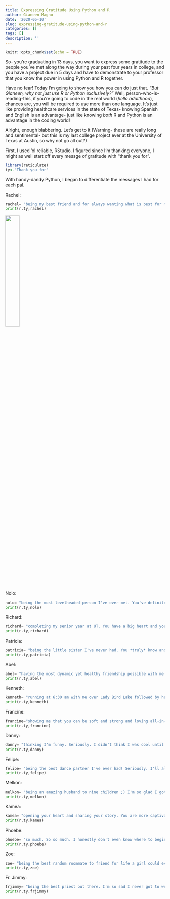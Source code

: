 ```yaml
---
title: Expressing Gratitude Using Python and R
author: Gianeen Magno
date: '2020-05-10'
slug: expressing-gratitude-using-python-and-r
categories: []
tags: []
description: ''
---
```


```r
knitr::opts_chunk$set(echo = TRUE)
```
So- you're graduating in 13 days, you want to express some gratitude to the people you've met along the way during your past four years in college, and you have a project due in 5 days and have to demonstrate to your professor that you know the power in using Python and R together.

Have no fear! Today I'm going to show you how you can do just that. *"But Gianeen, why not just use R or Python exclusively?"* Well, person-who-is-reading-this, if you're going to code in the real world (*hello adulthood*), chances are, you will be required to use more than one language. It's just like providing healthcare services in the state of Texas- knowing Spanish and English is an advantage- just like knowing *both* R and Python is an advantage in the coding world! 

Alright, enough blabbering. Let's get to it (Warning- these are really long and sentimental- but this is my last college project ever at the University of Texas at Austin, so why not go all out?) 

First, I used 'ol reliable, RStudio. I figured since I'm thanking everyone, I might as well start off every messge of gratitude with "thank you for". 
```R
library(reticulate)
ty<-"Thank you for"
```
With handy-dandy Python, I began to differentiate the messages I had for each pal. 

Rachel:
```python
rachel= "being my best friend and for always wanting what is best for me. Through this, you've always treated me with love, even if the truth hurt. Thanks for taking my temperature when we lived together when I had the flu and sorry you ended up getting sick. Ha. You know how much I love you and am eternally grateful for you. Love ya my future maid of honor."
print(r.ty,rachel)
```
![](/Users/gianeenmagno/Desktop/Website/static/img/rachelandme.jpg){width=30%}

Nolo:
```python
nolo= "being the most levelheaded person I've ever met. You've definitely impacted my perspective on life for the better by emulating emotional agility. The way your mind works is one of the most captivating things I've ever witnessed- you're full of jokes bro. King moves only!!!! I'm so proud of you."
print(r.ty,nolo)
```

Richard:
```python
richard= "completing my senior year at UT. You have a big heart and you've always been a listening ear and a shoulder to cry on. Never called someone my best friend so quickly! Looking forward to seeing how our friendship will blossom after only knowing each other for 7 MONTHS. ILY MAN."
print(r.ty,richard)
```
Patricia:
```python
patricia= "being the little sister I've never had. You *truly* know and understand me better than most people do, and I cannot thank God enough for everything we share- from singing together at Eagle's Wings to our late night car convos in front of Kins- the friendship we share is full of faith accountability, endless laughter, and more. You're going to go places farther than you can ever imagine and I just know it! Don't lose hope :)"
print(r.ty,patricia)
```
Abel:
```python
abel= "having the most dynamic yet healthy friendship possible with me. I love how when we're together at 2AM it can either be 6th Street or the PCL. I've seen you grow so much as an individual these past 4 years and I'm so proud of how far you've come! You're truly a friend for life. Thank you for always keeping me in check and for having fun while we're at it. Can't wait to see where life takes you."
print(r.ty,abel)
```
Kenneth:
```python
kenneth= "running at 6:30 am with me over Lady Bird Lake followed by harmonizing on the ukelele together for free Tyson's tacos. I'm going to miss those days so much! You're awesome and I'm confident that you will achieve whatever you put your mind to. :) "
print(r.ty,kenneth)
```
Francine:
```python
francine="showing me that you can be soft and strong and loving all-in-one. I'm going to miss our workout sessions and study dates around the city (Bennu, Mozarts, the public library!!!) as well as our trips to Trader Joe's or even the OV sample sales. You're going to kill it in NYC! Just *please* don't catch COVID-19 while you're at it. Love ya."
print(r.ty,francine)
```
Danny:
```python
danny= "thinking I'm funny. Seriously. I didn't think I was cool until I realized how much you laughed at everything I said. HAHA just kidding. Thank you for always being such a joy to be around. You've always been so reliable and trustworthy and I know I can come to you for anything. I'm going to miss seeing your science pun t-shirts and sharing Bob with you after LA meetings."
print(r.ty,danny)
```
Felipe:
```python
felipe= "being the best dance partner I've ever had! Seriously. I'll always cherish our ukelele jam sesh at Tyson's. You definitely know how to radiate joy and positivity in every room you walk into. You have an alluring charisma that makes people feel comfortable and safe to be themselves. Thank you for checking up on me and for always cheering me on. I can't wait to see you thrive! You got this!"
print(r.ty,felipe)
```
Melkon:
```python
melkon= "being an amazing husband to nine children ;) I'm so glad I got to meet you. Thank you for being there for me during my most vulnerable times senior year, and for exemplifying Christ so evidently in all that you do. You've taught me more than you'll ever know and have inspired me to continue to do and be better no matter what, all in the name of optimism and trust in Him. Can't wait to see how you'll thrive throughout the rest of your time at UT and for the rest of your life :)"
print(r.ty,melkon)
```
Kamea:
```python
kamea= "opening your heart and sharing your story. You are more captivating and compelling than you'll ever know, I can promise you that. You are so wise and have taught me so much in what it means to keep on trekking despite unfavorable situations that may come in the way. I love you, I love you, I love you. You are beautiful, you are worthy. You are so loved. Hawai'i isn't ready!"
print(r.ty,kamea)
```
Phoebe:
```python
phoebe= "so much. So so much. I honestly don't even know where to begin. Through all our shared experiences (the lab, the UCC, past roomies) we continue to grow closer and more trusting of each other. Thank you for creating a safe space where I can be vulnerable. You are an expert at creating a welcoming and comfortable environment for anyone and everyone, especially me. Your grit, resilience, and desire to always be inclusive is going to take you so far. I'm so excited to see where life takes you. Love you forever!"
print(r.ty,phoebe)
```
Zoe:
```python
zoe= "being the best random roommate to friend for life a girl could ever ask for. I'll always cherish our conversations in the living room and I can't wait to see where life takes you. Can't wait to refer people to you one day my future psychiatrist! I LOVE YOU!"
print(r.ty,zoe)
```
Fr. Jimmy:
```python
frjimmy= "being the best priest out there. I'm so sad I never got to wear the apron I made of you, but life. I am excited to see the lives you will touch in the coming future!" 
print(r.ty,frjimmy)
```

